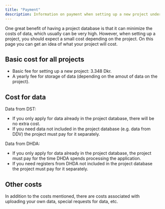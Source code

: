 ```yaml
---
title: "Payment"
description: Information on payment when setting up a new project under the project database
---
```

One great benefit of having a project database is that it can minimize the costs of data, which usually can be very high. However, when setting up a project, you should expect a small cost depending on the project. 
On this page you can get an idea of what your project will cost.

## Basic cost for all projects 

  -  Basic fee for setting up a new project:  3.348 Dkr.
  -  A yearly fee for storage of data (depending on the amout of data on the project).

## Cost for data

Data from DST:

  -  If you only apply for data already in the project database, there will be no extra cost.
  -  If you need data not included in the project database (e.g. data from DDV) the project must pay for it separately.

Data from DHDA:

  -  If you only apply for data already in the project database, the project must pay for the time DHDA spends processing the application.
  -  If you need registers from DHDA not included in the project database the project must pay for it separately.

## Other costs

In addition to the costs mentioned, there are costs associated with uploading your own data, special requests for data, etc.
